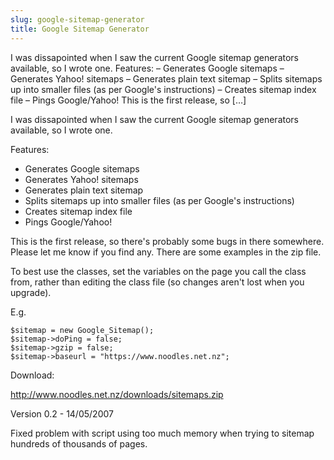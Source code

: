 ```yaml
---
slug: google-sitemap-generator
title: Google Sitemap Generator
---
```

<p>I was dissapointed when I saw the current Google sitemap generators available, so I wrote one. Features: &#8211; Generates Google sitemaps &#8211; Generates Yahoo! sitemaps &#8211; Generates plain text sitemap &#8211; Splits sitemaps up into smaller files (as per Google's instructions) &#8211; Creates sitemap index file &#8211; Pings Google/Yahoo! This is the first release, so [&hellip;]</p>


<!--truncate-->
I was dissapointed when I saw the current Google sitemap generators available, so I wrote one.  

Features:
- Generates Google sitemaps
- Generates Yahoo!  sitemaps
- Generates plain text sitemap
- Splits sitemaps up into smaller files (as per Google's instructions)
- Creates sitemap index file
- Pings Google/Yahoo!  

This is the first release, so there's probably some bugs in there somewhere. Please let me know if you find any.  There are some examples in the zip file.  

To best use the classes, set the variables on the page you call the class from, rather than editing the class file (so changes aren't lost when you upgrade).  

E.g.  

```
$sitemap = new Google_Sitemap();
$sitemap->doPing = false;
$sitemap->gzip = false;
$sitemap->baseurl = "https://www.noodles.net.nz";
```

Download:  

<a href="http://www.noodles.net.nz/downloads/sitemaps.zip">http://www.noodles.net.nz/downloads/sitemaps.zip</a>  

Version 0.2 - 14/05/2007  

Fixed problem with script using too much memory when trying to sitemap hundreds of thousands of pages.  

